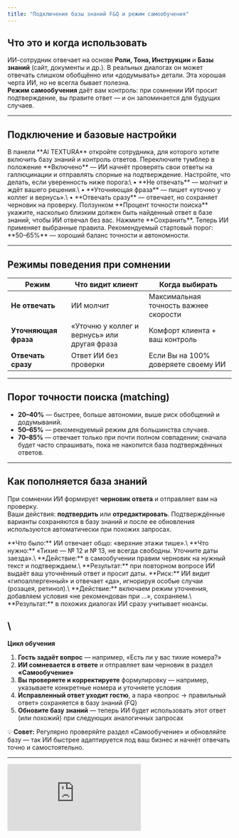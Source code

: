 ```yaml
---
title: "Подключение базы знаний F&Q и режим самообучения"
---
```


## Что это и когда использовать

ИИ-сотрудник отвечает на основе **Роли, Тона, Инструкции** и **Базы знаний** (сайт, документы и др.). В реальных диалогах он может отвечать слишком обобщённо или «додумывать» детали. Эта хорошая черта ИИ, но не всегла бывает полезна. \
**Режим самообучения** даёт вам контроль: при сомнении ИИ просит подтверждение, вы правите ответ — и он запоминается для будущих случаев.

---

## Подключение и базовые настройки

<Steps>
  <Step title="Откройте нужного ИИ-сотрудника">
    В панели **AI TEXTURA** откройте сотрудника, для которого хотите включить базу знаний и контроль ответов.
  </Step>
  <Step title="Перейдите к блоку «Самообучение / F.U. система»">
    Переключите тумблер в положение **Включено** — ИИ начнёт проверять свои ответы на галлюцинации и отправлять спорные на подтверждение.
  </Step>
  <Step title="Выберите поведение при сомнении">
    Настройте, что делать, если уверенность ниже порога:\
    • **Не отвечать** — молчит и ждёт вашего решения.\
    • **Уточняющая фраза** — пишет «уточню у коллег и вернусь».\
    • **Отвечать сразу** — отвечает, но сохраняет черновик на проверку.
  </Step>
  <Step title="Задайте порог точности поиска">
    Ползунком **Процент точности поиска** укажите, насколько близким должен быть найденный ответ в базе знаний, чтобы ИИ отвечал без вас.
  </Step>
  <Step title="Сохраните">
    Нажмите **Сохранить**. Теперь ИИ применяет выбранные правила.
  </Step>
</Steps>

<Tip>
  Рекомендуемый стартовый порог: **50–65%** — хороший баланс точности и автономности.
</Tip>

---

## Режимы поведения при сомнении

| Режим                | Что видит клиент                             | Когда выбирать                        |
| -------------------- | -------------------------------------------- | ------------------------------------- |
| **Не отвечать**      | ИИ молчит                                    | Максимальная точность важнее скорости |
| **Уточняющая фраза** | «Уточню у коллег и вернусь» или другая фраза | Комфорт клиента + ваш контроль        |
| **Отвечать сразу**   | Ответ ИИ без проверки                        | Если Вы на 100% доверяете своему ИИ   |

---

## Порог точности поиска (matching)

- **20–40%** — быстрее, больше автономии, выше риск обобщений и додумываний.
- **50–65%** — рекомендуемый режим для большинства случаев.
- **70–85%** — отвечает только при почти полном совпадении; сначала будет часто спрашивать, пока не накопится база подтверждённых ответов.

---

## Как пополняется база знаний

При сомнении ИИ формирует **черновик ответа** и отправляет вам на проверку.\
Ваши действия: **подтвердить** или **отредактировать**. Подтверждённые варианты сохраняются в базу знаний и после ее обновления используются автоматически при похожих запросах.

<Accordion title="Пример — Отель: «У вас есть тихие номера?»">
  **Что было:** ИИ отвечает общо: «верхние этажи тише».\
  **Что нужно:** «Тихие — № 12 и № 13, не всегда свободны. Уточните даты заезда».\
  **Действие:** в самообучении правим черновик на нужный текст и подтверждаем.\
  **Результат:** при повторном вопросе ИИ выдаёт ваш уточнённый ответ и просит даты.
</Accordion>

<Accordion title="Пример — Косметика: «Подойдёт крем для чувствительной кожи?»">
  **Риск:** ИИ видит «гипоаллергенный» и отвечает «да», игнорируя особые случаи (розацея, ретинол).\
  **Действие:** включаем режим уточнения, добавляем условия «не рекомендован при ...», сохраняем.\
  **Результат:** в похожих диалогах ИИ сразу учитывает нюансы.
</Accordion>

## \
**Цикл обучения**

1. **Гость задаёт вопрос** — например, «Есть ли у вас тихие номера?»
2. **ИИ сомневается в ответе** и отправляет вам черновик в раздел **«Самообучение»**
3. **Вы проверяете и корректируете** формулировку — например, указываете конкретные номера и уточняете условия
4. **Исправленный ответ уходит гостю**, а пара «вопрос → правильный ответ» сохраняется в базу знаний (FQ)
5. **Обновите базу знаний** — теперь ИИ будет использовать этот ответ (или похожий) при следующих аналогичных запросах

💡 **Совет:** Регулярно проверяйте раздел «Самообучение» и обновляйте базу — так ИИ быстрее адаптируется под ваш бизнес и начнёт отвечать точно и самостоятельно.

---

<iframe src="https://www.youtube.com/embed/8gFkyoCXTGU" title="YouTube video player" frameborder="0" className="w-full aspect-video rounded-xl" allow="accelerometer; autoplay; clipboard-write; encrypted-media; gyroscope; picture-in-picture; web-share" allowfullscreen />